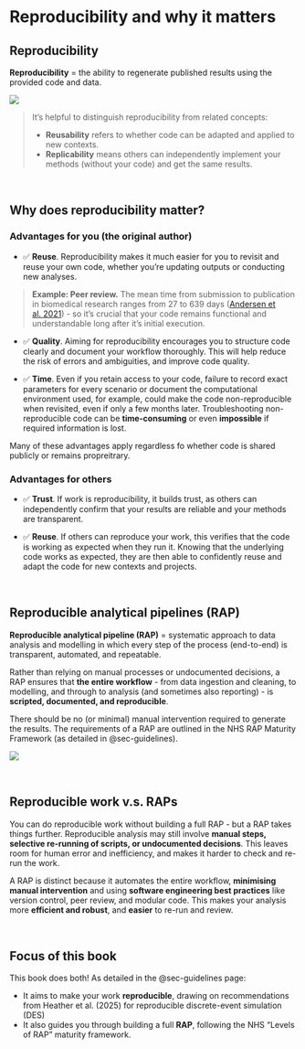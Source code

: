 # Reproducibility and why it matters {#sec-rap}

## Reproducibility

:::{.pale-blue}
**Reproducibility** = the ability to regenerate published results using the provided code and data.
:::

![](rap_files/reproduce.png)

> It's helpful to distinguish reproducibility from related concepts:
>
> * **Reusability** refers to whether code can be adapted and applied to new contexts.
> * **Replicability** means others can independently implement your methods (without your code) and get the same results.

<br>

## Why does reproducibility matter?

### Advantages for you (the original author)

* ✅ **Reuse**. Reproducibility makes it much easier for you to revisit and reuse your own code, whether you're updating outputs or conducting new analyses.

> **Example: Peer review.** The mean time from submission to publication in biomedical research ranges from 27 to 639 days ([Andersen et al. 2021](https://doi.org/10.1080/03007995.2021.1905622)) - so it's crucial that your code remains functional and understandable long after it's initial execution.

* ✅ **Quality**. Aiming for reproducibility encourages you to structure code clearly and document your workflow thoroughly. This will help reduce the risk of errors and ambiguities, and improve code quality.

* ✅ **Time**. Even if you retain access to your code, failure to record exact parameters for every scenario or document the computational environment used, for example, could make the code non-reproducible when revisited, even if only a few months later. Troubleshooting non-reproducible code can be **time-consuming** or even **impossible** if required information is lost.

Many of these advantages apply regardless fo whether code is shared publicly or remains propreitrary.

### Advantages for others

* ✅ **Trust**. If work is reproducibility, it builds trust, as others can independently confirm that your results are reliable and your methods are transparent.

* ✅ **Reuse**. If others can reproduce your work, this verifies that the code is working as expected when they run it. Knowing that the underlying code works as expected, they are then able to confidently reuse and adapt the code for new contexts and projects.

<br>

## Reproducible analytical pipelines (RAP)

:::{.pale-blue}
**Reproducible analytical pipeline (RAP)** = systematic approach to data analysis and modelling in which every step of the process (end-to-end) is transparent, automated, and repeatable.
:::

Rather than relying on manual processes or undocumented decisions, a RAP ensures that **the entire workflow** - from data ingestion and cleaning, to modelling, and through to analysis (and sometimes also reporting) - is **scripted, documented, and reproducible**.

There should be no (or minimal) manual intervention required to generate the results. The requirements of a RAP are outlined in the NHS RAP Maturity Framework (as detailed in @sec-guidelines). 

![](rap_files/rap.png)

<br>

## Reproducible work v.s. RAPs

You can do reproducible work without building a full RAP - but a RAP takes things further. Reproducible analysis may still involve **manual steps, selective re-running of scripts, or undocumented decisions**. This leaves room for human error and inefficiency, and makes it harder to check and re-run the work.

A RAP is distinct because it automates the entire workflow, **minimising manual intervention** and using **software engineering best practices** like version control, peer review, and modular code. This makes your analysis more **efficient and robust**, and **easier** to re-run and review.

<br>

## Focus of this book

This book does both! As detailed in the @sec-guidelines page:

* It aims to make your work **reproducible**, drawing on recommendations from Heather et al. (2025) for reproducible discrete-event simulation (DES)
* It also guides you through building a full **RAP**, following the NHS "Levels of RAP" maturity framework.

<br>
